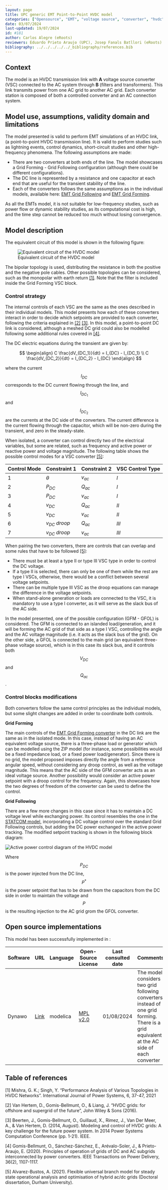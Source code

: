 ```yaml
---
layout: page 
title: UPC generic EMT Point-to-Point HVDC model
categories: ["Opensource", "EMT", "voltage source", "converter", "hvdc", "point-to-point"] 
date: 03/07/2024 
last-updated: 19/07/2024
id: #181
author: Carlos Alegre (eRoots)
reviewers: Eduardo Prieto Araujo (UPC), Josep Fanals Batllori (eRoots)
bibliography: ../../../../../_bibliography/references.bib
---
```



## Context

The model is an HVDC transmission link with **A** voltage source converter (VSC) connected to the AC system through **B** (filters and transformers). This link transmits power from one AC grid to another AC grid. Each converter station is composed of both a controlled converter and an AC connection system.

## Model use, assumptions, validity domain and limitations

The model presented is valid to perform EMT simulations of an HVDC link, (a point-to-point HVDC transmission line). It is valid to perform studies such as lightning events, control dynamics, short-circuit studies and other high-frequency phenomena. The following assumptions are made:

* There are two converters at both ends of the line. The model showcases a Grid Forming - Grid Following configuration (although there could be different configurations).
* The DC line is represented by a resistance and one capacitor at each end that are useful for the transient stability of the line.
* Each of the converters follows the same assumptions as in the individual models, available here: [EMT Grid Following](../../GridFollowingConverter/EMTGridFollowingVSC/) and [EMT Grid Forming](../../GridFormingConverter/UPC-EMTGridFormingVSC/).

As all the EMTs model, it is not suitable for low-frequency studies, such as power flow or dynamic stability studies, as its computational cost is high, and the time step cannot be reduced too much without losing convergence. 

## Model description

The equivalent circuit of this model is shown in the following figure:

![Equivalent circuit of the HVDC model](HVDC_scheme.svg){#fig-hvdc-scheme}


The bipolar topology is used, distributing the resistance in both the positive and the negative pole cables. Other possible topologies can be considered, such as the monopolar with earth return [[1]](#1). Note that the filter is included inside the Grid Forming VSC block.

### Control strategy 

The internal controls of each VSC are the same as the ones described in their individual models. This model presents how each of these converters interact in order to decide which setpoints are provided to each converter, following the criteria explained in [[2]](#2) [[3]](#3). In this model, a point-to-point DC link is considered, although a meshed DC grid could also be modelled following some additional rules covered in [[4]](#4).

The DC electric equations during the transient are given by:

$$
\begin{align}
C \frac{dV_{DC_1}}{dt} = I_{DC} - I_{DC_1} \\
C \frac{dV_{DC_2}}{dt} = I_{DC_2} - I_{DC}
\end{align}
$$

where the current $$I_{DC}$$ corresponds to the DC current flowing through the line, and $$I_{DC_1}$$ and $$I_{DC_2}$$ are the currents at the DC side of the converters. The current difference is the current flowing through the capacitor, which will be non-zero during the transient, and zero in the steady-state.

When isolated, a converter can control directly two of the electrical variables, but some are related, such as frequency and active power or reactive power and voltage magnitude. The following table shows the possible control modes for a VSC converter [[5]](#5):

| Control Mode | Constraint 1        | Constraint 2 | VSC Control Type |
|--------------|-------------------- |--------------|------------------|
| $1$            | $\theta$          | $v_{ac}$   | $I$                |
| $2$            | $P_{DC}$          | $Q_{ac}$   | $I$                |
| $3$            | $P_{DC}$          | $v_{ac}$   | $I$                |
| $4$            | $v_{DC}$          | $Q_{ac}$   | $II$               |
| $5$            | $v_{DC}$          | $v_{ac}$   | $II$               |
| $6$            | $v_{DC} \; droop$ | $Q_{ac}$   | $III$              |
| $7$            | $v_{DC} \; droop$ | $v_{ac}$   | $III$              |

When pairing the two converters, there are controls that can overlap and some rules that have to be followed [[5]](#5):

* There must be at least a type II or type III VSC type in order to control the DC voltage. 
* If a type II is selected, there can only be one of them while the rest are type I VSCs, otherwise, there would be a conflict between several voltage setpoints. 
* There can be multiple type III VSC as the droop equations can manage the difference in the voltage setpoints.
* When stand-alone generation or loads are connected to the VSC, it is mandatory to use a type I converter, as it will serve as the slack bus of the AC side.

In the model presented, one of the possible configuration (GFM - GFOL) is considered. The GFM is connected to an islanded load/generation, and it will be forming the AC grid of that side as a type I VSC, controlling the angle and the AC voltage magnitude (i.e. it acts as the slack bus of the grid). On the other side, a GFOL is connected to the main grid (an equivalent three-phase voltage source), which is in this case its slack bus, and it controls both $$V_{DC}$$ and $$Q_{ac}$$. 

### Control blocks modifications

Both converters follow the same control principles as the individual models, but some slight changes are added in order to coordinate both controls.

**Grid Forming**

The main controls of the [EMT Grid Forming converter](../../GridFormingConverter/UPC-EMTGridFormingVSC/) in the DC link are the same as in the isolated mode. In this case, instead of having an AC equivalent voltage source, there is a three-phase load or generator which can be modelled using the ZIP model (for instance, some possibilities would be a fixed impedance load, or a fixed power load/generator). Since there is no grid, the model proposed imposes directly the angle from a reference angular speed, without considering any droop control, as well as the voltage magnitude. This means that the AC side of the GFM converter acts as an ideal voltage source. Another possibility would consider an active power setpoint with a droop control for the frequency. Again, this showcases how the two degrees of freedom of the converter can be used to define the control.

**Grid Following**

There are a few more changes in this case since it has to maintain a DC voltage level while exchanging power. Its control resembles the one in the [STATCOM model](../../CompensationDevices/STATCOM/), incorporating a DC voltage control over the standard Grid Following controls, but adding the DC power exchanged in the active power tracking. The modified setpoint tracking is shown in the following block diagram:

![Active power control diagram of the HVDC model](PcontrolHVDC.svg){#fig-hvdc-p-control}
<br>

Where $$P_{DC}$$ is the power injected from the DC line, $$P^*$$ is the power setpoint that has to be drawn from the capacitors from the DC side in order to maintain the voltage and $$P$$ is the resulting injection to the AC grid grom the GFOL converter.

## Open source implementations

This model has been successfully implemented in :

| Software      | URL | Language | Open-Source License | Last consulted date | Comments |
| --------------| --- | --------- | ------------------- |------------------- | -------- |
| Dynawo | [Link](https://github.com/dynawo/dynawo/tree/master/dynawo/sources/Models/Modelica/Dynawo/Electrical/HVDC/HvdcVsc) | modelica | [MPL v2.0](https://www.mozilla.org/en-US/MPL/2.0/)  | 01/08/2024 | The model considers two grid following converters instead of one grid forming. There is a grid equivalent at the AC side of each converter |


## Table of references

<a id="1">[1]</a> Mishra, G. K.; Singh, Y. "Performance Analysis of Various Topologies in HVDC Networks". International Journal of Power Systems, 6, 37-47, 2021

<a id="2">[2]</a> Van Hertem, D., Gomis-Bellmunt, O., & Liang, J. "HVDC grids: for offshore and supergrid of the future", John Wiley & Sons (2016).

<a id="3">[3]</a> Beerten, J., Gomis-Bellmunt, O., Guillaud, X., Rimez, J., Van Der Meer, A., & Van Hertem, D. (2014, August). Modeling and control of HVDC grids: A key challenge for the future power system. In 2014 Power Systems Computation Conference (pp. 1-21). IEEE.

<a id="4">[4]</a> Gomis-Bellmunt, O., Sánchez-Sánchez, E., Arévalo-Soler, J., & Prieto-Araujo, E. (2020). Principles of operation of grids of DC and AC subgrids interconnected by power converters. IEEE Transactions on Power Delivery, 36(2), 1107-1117.

<a id="5">[5]</a> Alvarez-Bustos, A. (2021). Flexible universal branch model for steady state operational analysis and optimisation of hybrid ac/dc grids (Doctoral dissertation, Durham University).
